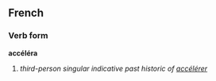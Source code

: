 ==French==
===Verb form===
'''accéléra'''

# ''third-person singular indicative past historic of [[accélérer]]''